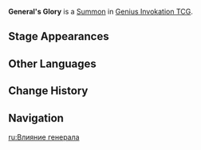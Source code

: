 {{Genius Invokation TCG Infobox
|id          = 116062
|image       = General's Glory Summon.png
|type        = Summon
|createdby   = Juuga: Forward Unto Victory
|summontype  = Character Card Skill
|usage       = 2
|effect      = '''End Phase:''' Deal 1 {{color|Geo DMG}}. If your party has 2 {{color|Geo}} characters, create 1 '''Crystallize'''.
}}
'''General's Glory''' is a [[Summon]] in [[Genius Invokation TCG]].

==Stage Appearances==
{{Genius Invokation TCG Stage Appearances|createdby=Gorou (Character Card)}}

==Other Languages==
{{Other Languages
|en      = General's Glory
|zhs     = 大将威仪
|zhs_rm  = Dàjiàng Wēiyí
|zht     = 大將威儀
|zht_rm  = Dàjiàng Wēiyí
|zh_tl   = Great General's Majestic Presence
|ja      = 大将威儀
|ja_rm   = Taishou Igi
|ja_tl   = General's Majesty
|ko      = 대장의 위용
|ko_rm   = 
|ko_tl   = 
|es      = Gloria del general
|es_tl   = General's Glory
|fr      = Prestige de général
|fr_tl   = General's Prestige
|ru      = Влияние генерала
|ru_tl   = 
|th      = General's Glory
|vi      = Uy Nghi Đại Tướng
|vi_tl   = 
|de      = Würde des Generals
|de_tl   = General's Dignity
|id      = General's Glory
|pt      = Glória do General
|pt_tl   = 
|tr      = Generalin Görkemi
|tr_tl   = 
|it      = Gloria del generale
|it_tl   = 
}}

==Change History==
{{Change History|4.3}}

==Navigation==
{{Genius Invokation TCG Navbox|Summon}}

[[ru:Влияние генерала]]